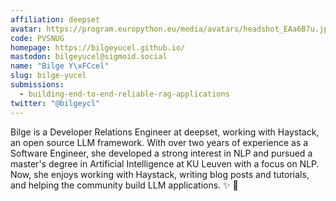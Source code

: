 ```yaml
---
affiliation: deepset
avatar: https://program.europython.eu/media/avatars/headshot_EAa6B7u.jpg
code: PVSNUG
homepage: https://bilgeyucel.github.io/
mastodon: bilgeyucel@sigmoid.social
name: "Bilge Y\xFCcel"
slug: bilge-yucel
submissions:
  - building-end-to-end-reliable-rag-applications
twitter: "@bilgeycl"
---
```


Bilge is a Developer Relations Engineer at deepset, working with Haystack, an
open source LLM framework. With over two years of experience as a Software
Engineer, she developed a strong interest in NLP and pursued a master's degree
in Artificial Intelligence at KU Leuven with a focus on NLP. Now, she enjoys
working with Haystack, writing blog posts and tutorials, and helping the
community build LLM applications. ✨ 🥑
